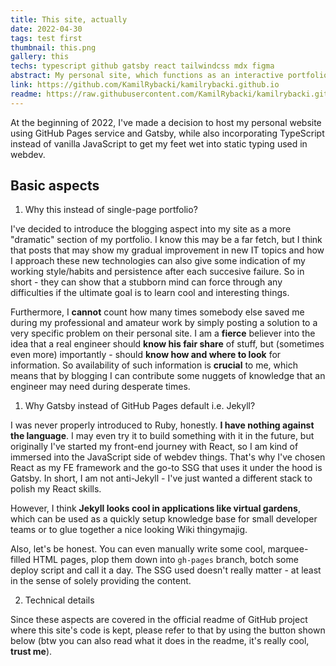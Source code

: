 ```yaml
---
title: This site, actually 
date: 2022-04-30
tags: test first
thumbnail: this.png 
gallery: this
techs: typescript github gatsby react tailwindcss mdx figma 
abstract: My personal site, which functions as an interactive portfolio and a place where I can blog about my technological victories and mishaps.
link: https://github.com/KamilRybacki/kamilrybacki.github.io
readme: https://raw.githubusercontent.com/KamilRybacki/kamilrybacki.github.io/main/README.md
---
```


At the beginning of 2022, I've made a decision to host my personal website
using GitHub Pages service and Gatsby, while also incorporating TypeScript
instead of vanilla JavaScript to get my feet wet into static typing used in webdev.

## Basic aspects

1. Why this instead of single-page portfolio?

I've decided to introduce the blogging aspect into my site as
a more "dramatic" section of my portfolio. I know this may be a far fetch,
but I think that posts that may show my gradual improvement in new IT topics
and how I approach these new technologies can also give some indication of
my working style/habits and persistence after each succesive failure.
So in short - they can show that a stubborn mind can force
through any difficulties if the ultimate goal is to learn cool
and interesting things.

Furthermore, I **cannot** count how many times somebody else
saved me during my professional and amateur work by
simply posting a solution to a very specific problem on their personal site.
I am a **fierce** believer into the idea that a real engineer
should **know his fair share** of stuff, but (sometimes even more) importantly -
should **know how and where to look** for information.
So availability of such information is **crucial** to me,
which means that by blogging I can contribute some nuggets
of knowledge that an engineer may need during desperate times.

1. Why Gatsby instead of GitHub Pages default i.e. Jekyll?

I was never properly introduced to Ruby, honestly.
**I have nothing against the language**. I may even try it to build
something with it in the future, but originally I've started
my front-end journey with React, so I am kind of immersed into the
JavaScript side of webdev things. That's why I've chosen React
as my FE framework and the go-to SSG that uses it under the hood
is Gatsby. In short, I am not anti-Jekyll - I've just wanted
a different stack to polish my React skills.

However, I think **Jekyll looks cool in applications like virtual gardens**,
which can be used as a quickly setup knowledge base for small developer teams
or to glue together a nice looking Wiki thingymajig.

Also, let's be honest. You can even manually write some cool,
marquee-filled HTML pages, plop them down into `gh-pages` branch,
botch some deploy script and call it a day.
The SSG used doesn't really matter - at least in the sense
of solely providing the content.

2. Technical details

Since these aspects are covered in the official readme
of GitHub project where this site's code is kept,
please refer to that by using the button shown below
(btw you can also read what it does in the readme,
it's really cool, **trust me**).
